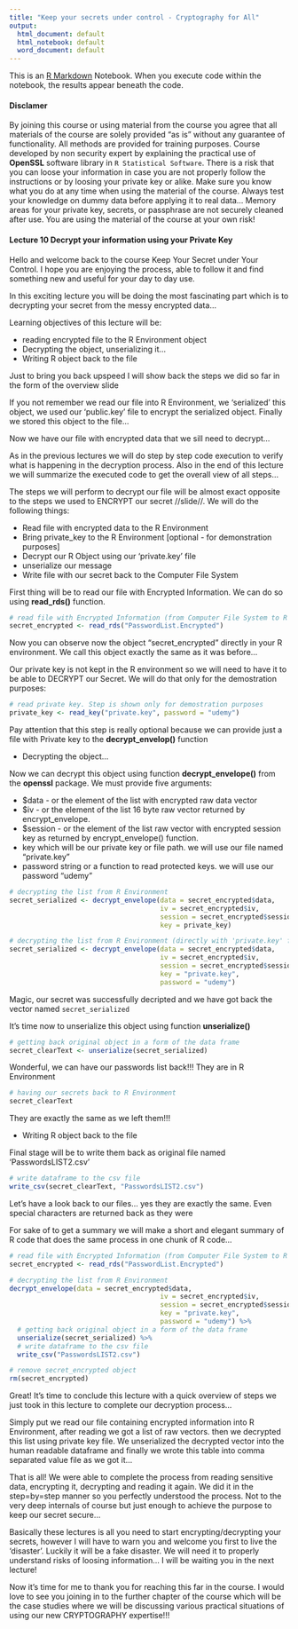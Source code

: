 ```yaml
---
title: "Keep your secrets under control - Cryptography for All"
output:
  html_document: default
  html_notebook: default
  word_document: default
---
```


This is an [R Markdown](http://rmarkdown.rstudio.com) Notebook. When you execute code within the notebook, the results appear beneath the code. 

#### Disclamer

By joining this course or using material from the course you agree that all materials of the course are solely provided "as is" without any guarantee of functionality. All methods are provided for training purposes. Course developed by non security expert by explaining the practical use of **OpenSSL** software library in `R Statistical Software`. There is a risk that you can loose your information in case you are not properly follow the instructions or by loosing your private key or alike. Make sure you know what you do at any time when using the material of the course. Always test your knowledge on dummy data before applying it to real data... Memory areas for your private key, secrets, or passphrase are not securely cleaned after use. You are using the material of the course at your own risk!

#### Lecture 10 Decrypt your information using your Private Key

Hello and welcome back to the course Keep Your Secret under Your Control. I hope you are enjoying the process, able to follow it and find something new and useful for your day to day use. 

In this exciting lecture you will be doing the most fascinating part which is to decrypting your secret from the messy encrypted data...

Learning objectives of this lecture will be:

* reading encrypted file to the R Environment object
* Decrypting the object, unserializing it...
* Writing R object back to the file

Just to bring you back upspeed I will show back the steps we did so far in the form of the overview slide

If you not remember we read our file into R Environment, we 'serialized' this object, we used our 'public.key' file to encrypt the serialized object. Finally we stored this object to the file...

Now we have our file with encrypted data that we sill need to decrypt...

As in the previous lectures we will do step by step code execution to verify what is happening in the decryption process. Also in the end of this lecture we will summarize the executed code to get the overall view of all steps...

The steps we will perform to decrypt our file will be almost exact opposite to the steps we used to ENCRYPT our secret //slide//. We will do the following things:

* Read file with encrypted data to the R Environment
* Bring private_key to the R Environment [optional - for demonstration purposes]
* Decrypt our R Object using our 'private.key' file
* unserialize our message
* Write file with our secret back to the Computer File System

First thing will be to read our file with Encrypted Information. We can do so using **read_rds()** function. 

```r
# read file with Encrypted Information (from Computer File System to R Environment)
secret_encrypted <- read_rds("PasswordList.Encrypted")
```

Now you can observe now the object "secret_encrypted" directly in your R environment. We call this object exactly the same as it was before...

Our private key is not kept in the R environment so we will need to have it to be able to DECRYPT our Secret. We will do that only for the demostration purposes:

```r
# read private key. Step is shown only for demostration purposes
private_key <- read_key("private.key", password = "udemy")
```

Pay attention that this step is really optional because we can provide just a file with Private key to the **decrypt_envelop()** function

* Decrypting the object...

Now we can decrypt this object using function **decrypt_envelope()** from the **openssl** package. We must provide five arguments:

* $data - or the element of the list with encrypted raw data vector
* $iv	- or the element of the list 16 byte raw vector returned by encrypt_envelope.
* $session - or the element of the list raw vector with encrypted session key as returned by encrypt_envelope() function.
* key	which will be our private key or file path. we will use our file named "private.key"
* password	string or a function to read protected keys. we will use our password "udemy"

```r
# decrypting the list from R Environment
secret_serialized <- decrypt_envelope(data = secret_encrypted$data,
                                      iv = secret_encrypted$iv,
                                      session = secret_encrypted$session,
                                      key = private_key)

# decrypting the list from R Environment (directly with 'private.key' file)
secret_serialized <- decrypt_envelope(data = secret_encrypted$data,
                                      iv = secret_encrypted$iv,
                                      session = secret_encrypted$session,
                                      key = "private.key",
                                      password = "udemy")

```

Magic, our secret was successfully decripted and we have got back the vector named `secret_serialized`

It's time now to unserialize this object using function **unserialize()**

```r
# getting back original object in a form of the data frame
secret_clearText <- unserialize(secret_serialized)
```

Wonderful, we can have our passwords list back!!! They are in R Environment

```r
# having our secrets back to R Environment
secret_clearText
```

They are exactly the same as we left them!!!

* Writing R object back to the file

Final stage will be to write them back as original file named 'PasswordsLIST2.csv'

```r
# write dataframe to the csv file
write_csv(secret_clearText, "PasswordsLIST2.csv")
```

Let's have a look back to our files... yes they are exactly the same. Even special characters are returned back as they were 

For sake of to get a summary we will make a short and elegant summary of R code that does the same process in one chunk of R code...

```r
# read file with Encrypted Information (from Computer File System to R Environment)
secret_encrypted <- read_rds("PasswordList.Encrypted")

# decrypting the list from R Environment
decrypt_envelope(data = secret_encrypted$data,
                                      iv = secret_encrypted$iv,
                                      session = secret_encrypted$session,
                                      key = "private.key",
                                      password = "udemy") %>% 
  # getting back original object in a form of the data frame
  unserialize(secret_serialized) %>% 
  # write dataframe to the csv file
  write_csv("PasswordsLIST2.csv")

# remove secret_encrypted object
rm(secret_encrypted)
```

Great! It's time to conclude this lecture with a quick overview of steps we just took in this lecture to complete our decryption process...

Simply put we read our file containing encrypted information into R Environment, after reading we got a list of raw vectors. then we decrypted this list using private key file. We unserialized the decrypted vector into the human readable dataframe and finally we wrote this table into comma separated value file as we got it...


That is all! We were able to complete the process from reading sensitive data, encrypting it, decrypting and reading it again. We did it in the step=by=step manner so you perfectly understood the process. Not to the very deep internals of course but just enough to achieve the purpose to keep our secret secure...

Basically these lectures is all you need to start encrypting/decrypting your secrets, however I will have to warn you and welcome you first to live the 'disaster'. Luckily it will be a fake disaster. We will need it to properly understand risks of loosing information... I will be waiting you in the next lecture!

Now it's time for me to thank you for reaching this far in the course. I would love to see you joining in to the further chapter of the course which will be the case studies where we will be discussing various practical situations of using our new CRYPTOGRAPHY expertise!!!